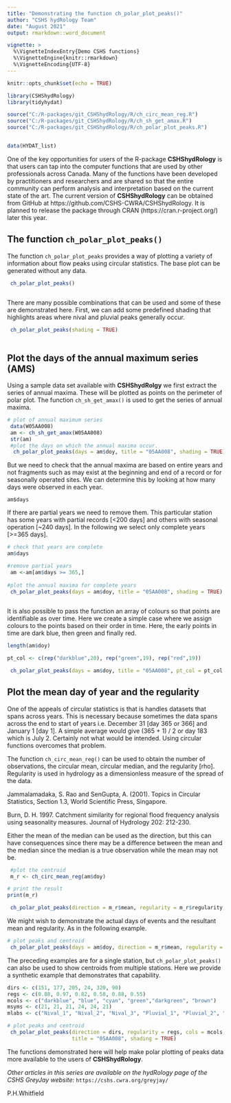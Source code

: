 ```yaml
---
title: "Demonstrating the function ch_polar_plot_peaks()"
author: "CSHS hydRology Team"
date: "August 2021"
output: rmarkdown::word_document

vignette: >
  %\VignetteIndexEntry{Demo CSHS functions}
  %\VignetteEngine{knitr::rmarkdown}
  %\VignetteEncoding{UTF-8}
---
```


```r
knitr::opts_chunk$set(echo = TRUE)

library(CSHShydRology)
library(tidyhydat)

source("C:/R-packages/git_CSHShydRology/R/ch_circ_mean_reg.R")
source("C:/R-packages/git_CSHShydRology/R/ch_sh_get_amax.R")
source("C:/R-packages/git_CSHShydRology/R/ch_polar_plot_peaks.R")


data(HYDAT_list)

```

One of the key opportunities for users of the R-package __CSHShydRology__ is that users can tap into the computer functions that are used by other professionals across Canada. Many of the functions have been developed by practitioners and researchers and are shared so that the entire community can perform analysis and interpretation based on the current state of the art.
The current version of __CSHShydRology__ can be obtained from GitHub at https://github.com/CSHS-CWRA/CSHShydRology. It is planned to release the package through CRAN (https://cran.r-project.org/) later this year.

## The function `ch_polar_plot_peaks()`

The function `ch_polar_plot_peaks` provides a way of plotting a variety of information about flow peaks using circular statistics.  The base plot can be generated without any data.

```r

 ch_polar_plot_peaks()
 

```

There are many possible combinations that can be used and some of these are demonstrated here.  First, we can add some predefined shading that highlights areas where nival and pluvial peaks generally occur.

```r


 ch_polar_plot_peaks(shading = TRUE)
 

```


##  Plot the days of the annual maximum series (AMS)

Using a sample data set available with __CSHShydRolgy__ we first extract the series of annual maxima.  These will be plotted as points on the perimeter of polar plot. The function `ch_sh_get_amax()` is used to get the series of annual maxima.  


```r

# plot of annual maximum series
 data(W05AA008)
 am <- ch_sh_get_amax(W05AA008)
 str(am)
 #plot the days on which the annual maxima occur.
  ch_polar_plot_peaks(days = am$doy, title = "05AA008", shading = TRUE)
```


But we need to check that the annual maxima are based on entire years and not fragments such as may exist at the beginning and end of a record or for seasonally operated sites.  We can determine this by looking at how many days were observed in each year.

`am$days`

If there are partial years we need to remove them. This particular station has some years with partial records [<200 days] and others with seasonal operation [~240 days].  In the following we select only complete years [>=365 days].


```r

# check that years are complete
am$days

#remove partial years
 am <-am[am$days >= 365,]
 
#plot the annual maxima for complete years
 ch_polar_plot_peaks(days = am$doy, title = "05AA008", shading = TRUE)
 
```

It is also possible to pass the function an array of colours so that points are identifiable as over time.  Here we create a simple case where we assign colours to the points based on their order in time. Here, the early points in time are dark blue, then green and finally red.

```r

length(am$doy)

pt_col <- c(rep("darkblue",20), rep("green",19), rep("red",19))

 ch_polar_plot_peaks(days = am$doy, title = "05AA008", pt_col = pt_col, shading = TRUE)


```

## Plot the mean day of year and the regularity

One of the appeals of circular statistics is that is handles datasets that spans across years.  This is necessary because sometimes the data spans across the end to start of years i.e. December 31 [day 365 or 366] and January 1 [day 1]. A simple average would give (365 + 1) / 2  or day 183 which is July 2.  Certainly not what would be intended.  Using circular functions overcomes that problem.

The function `ch_circ_mean_reg()` can be used to obtain the number of observations, the circular mean, circular median, and the regularity [rho].  Regularity is used in hydrology as a dimensionless measure of the spread of the data.

Jammalamadaka, S. Rao and SenGupta, A. (2001). Topics in Circular Statistics, Section 1.3, World Scientific Press, Singapore.

Burn, D. H. 1997. Catchment similarity for regional flood frequency analysis using seasonality measures. Journal of Hydrology 202: 212-230.

Either the mean of the median can be used as the direction, but this can have consequences since there may be a difference between the mean and the median since the median is a true observation while the mean may not be.


```r


 #plot the centroid
 m_r <- ch_circ_mean_reg(am$doy)

# print the result
print(m_r)

 ch_polar_plot_peaks(direction = m_r$mean, regularity = m_r$regularity, title = "05AA008", shading = TRUE)


```

We might wish to demonstrate the actual days of events and the resultant mean and regularity. As in the following example.

```r



# plot peaks and centroid
 ch_polar_plot_peaks(days = am$doy, direction = m_r$mean, regularity = m_r$regularity, title = "05AA008", shading = TRUE)


```

The preceding examples are for a single station, but `ch_polar_plot_peaks()` can also be used to show centroids from multiple stations.  Here we provide a synthetic example that demonstrates that capability.  

```r


dirs <- c(151, 177, 205, 24, 320, 90)
regs <- c(0.88, 0.97, 0.82, 0.58, 0.88, 0.55)
mcols <- c("darkblue", "blue", "cyan", "green","darkgreen", "brown")
msyms <- c(21, 21, 21, 24, 24, 21)
mlabs <- c("Nival_1", "Nival_2", "Nival_3", "Pluvial_1", "Pluvial_2", "Mixed_1")

# plot peaks and centroid
 ch_polar_plot_peaks(direction = dirs, regularity = regs, cols = mcols, syms = msyms, labels =mlabs, 
                     title = "05AA008", shading = TRUE)


```

The functions demonstrated here will help make polar plotting of peaks data more available to the users of __CSHShydRology__.


_Other articles in this series are available on the hydRology page of the CSHS GreyJay website:_   `https://cshs.cwra.org/greyjay/`



P.H.Whitfield 